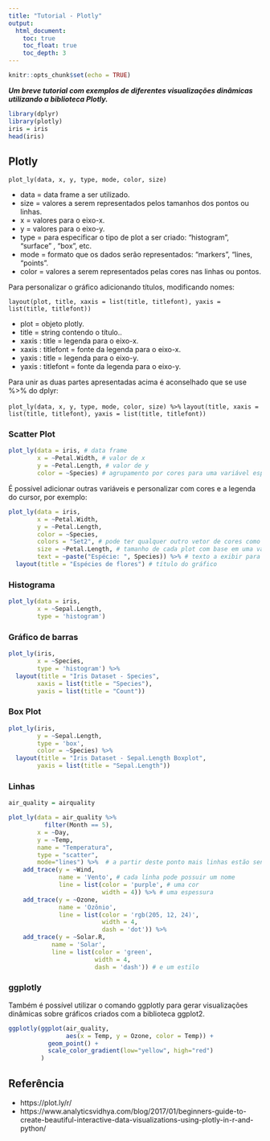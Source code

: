 ```yaml
---
title: "Tutorial - Plotly"
output:
  html_document:
    toc: true
    toc_float: true
    toc_depth: 3
---
```


```r
knitr::opts_chunk$set(echo = TRUE)
```

***Um breve tutorial com exemplos de diferentes visualizações dinâmicas utilizando a biblioteca Plotly.***


```r
library(dplyr)
library(plotly)
iris = iris
head(iris)
```
## Plotly

```plot_ly(data, x, y, type, mode, color, size)```

* data = data frame a ser utilizado.
* size = valores a serem representados pelos tamanhos dos pontos ou linhas.
* x =  valores para o eixo-x.
* y = valores para o eixo-y.
* type = para especificar o tipo de plot a ser criado: “histogram”, “surface” , “box”, etc.
* mode = formato que os dados serão representados: “markers”, “lines, “points”.
* color = valores a serem representados pelas cores nas linhas ou pontos.

Para personalizar o gráfico adicionando títulos, modificando nomes:

```layout(plot, title, xaxis = list(title, titlefont), yaxis = list(title, titlefont))```

* plot = objeto plotly.
* title = string contendo o título..
* xaxis : title = legenda para o eixo-x.
* xaxis : titlefont = fonte da legenda para o eixo-x.
* yaxis : title = legenda para o eixo-y.
* yaxis : titlefont = fonte da legenda para o eixo-y.

Para unir as duas partes apresentadas acima é aconselhado que se use %>% do dplyr:

```plot_ly(data, x, y, type, mode, color, size) %>%```
```layout(title, xaxis = list(title, titlefont), yaxis = list(title, titlefont))```

### Scatter Plot

```r
plot_ly(data = iris, # data frame
        x = ~Petal.Width, # valor de x
        y = ~Petal.Length, # valor de y
        color = ~Species) # agrupamento por cores para uma variável específica
```

É possível adicionar outras variáveis e personalizar com cores e a legenda do cursor, por exemplo:

```r
plot_ly(data = iris,
        x = ~Petal.Width,
        y = ~Petal.Length,
        color = ~Species,
        colors = "Set2", # pode ter qualquer outro vetor de cores como c("red", "blue", "green")
        size = ~Petal.Length, # tamanho de cada plot com base em uma variável
        text = ~paste("Espécie: ", Species)) %>% # texto a exibir para quando passar o cursor sobre um plot
  layout(title = "Espécies de flores") # título do gráfico
```

### Histograma

```r
plot_ly(data = iris,
        x = ~Sepal.Length,
        type = 'histogram')
```

### Gráfico de barras

```r
plot_ly(iris,
        x = ~Species,
        type = 'histogram') %>%
  layout(title = "Iris Dataset - Species",
        xaxis = list(title = "Species"),
        yaxis = list(title = "Count"))
```

### Box Plot

```r
plot_ly(iris,
        y = ~Sepal.Length,
        type = 'box',
        color = ~Species) %>%
  layout(title = "Iris Dataset - Sepal.Length Boxplot",
        yaxis = list(title = "Sepal.Length"))
```

### Linhas

```r
air_quality = airquality

plot_ly(data = air_quality %>%
          filter(Month == 5),
        x = ~Day,
        y = ~Temp,
        name = "Temperatura",
        type = "scatter",
        mode="lines") %>%  # a partir deste ponto mais linhas estão sendo adicionadas ao gráfico
    add_trace(y = ~Wind,
              name = 'Vento', # cada linha pode possuir um nome
              line = list(color = 'purple', # uma cor
                          width = 4)) %>% # uma espessura
    add_trace(y = ~Ozone,
              name = 'Ozônio',
              line = list(color = 'rgb(205, 12, 24)',
                          width = 4,
                          dash = 'dot')) %>%
    add_trace(y = ~Solar.R,
            name = 'Solar',
            line = list(color = 'green',
                        width = 4,
                        dash = 'dash')) # e um estilo 
```

### ggplotly

Também é possível utilizar o comando ggplotly para gerar visualizações dinâmicas sobre gráficos criados com a biblioteca ggplot2.

```r
ggplotly(ggplot(air_quality,
                aes(x = Temp, y = Ozone, color = Temp)) +
           geom_point() +
           scale_color_gradient(low="yellow", high="red")
         )
```

## Referência

* https://plot.ly/r/
* https://www.analyticsvidhya.com/blog/2017/01/beginners-guide-to-create-beautiful-interactive-data-visualizations-using-plotly-in-r-and-python/
